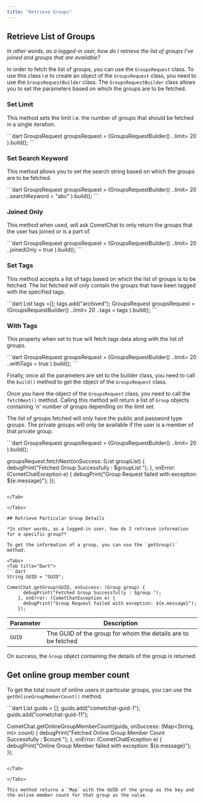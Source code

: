 ```yaml
---
title: "Retrieve Groups"
---
```




## Retrieve List of Groups

*In other words, as a logged-in user, how do I retrieve the list of groups I've joined and groups that are available?*

In order to fetch the list of groups, you can use the `GroupsRequest` class. To use this class i.e to create an object of the `GroupsRequest` class, you need to use the `GroupsRequestBuilder` class. The `GroupsRequestBuilder` class allows you to set the parameters based on which the groups are to be fetched.

### Set Limit

This method sets the limit i.e. the number of groups that should be fetched in a single iteration.

<Tabs>
<Tab title="Dart">
```dart
GroupsRequest groupsRequest =  (GroupsRequestBuilder()
  ..limit= 20
).build();
```

</Tab>

</Tabs>

### Set Search Keyword

This method allows you to set the search string based on which the groups are to be fetched.

<Tabs>
<Tab title="Dart">
```dart
GroupsRequest groupsRequest =  (GroupsRequestBuilder()
  ..limit= 20
  ..searchKeyword = "abc"  
).build();  
```

</Tab>

</Tabs>

### Joined Only

This method when used, will ask CometChat to only return the groups that the user has joined or is a part of.

<Tabs>
<Tab title="Dart">
```dart
GroupsRequest groupsRequest =  (GroupsRequestBuilder()
  ..limit= 20
  ..joinedOnly = true
).build();
```

</Tab>

</Tabs>

### Set Tags

This method accepts a list of tags based on which the list of groups is to be fetched. The list fetched will only contain the groups that have been tagged with the specified tags.

<Tabs>
<Tab title="Dart">
```dart
List<String> tags =[];
tags.add("archived");
GroupsRequest groupsRequest =  (GroupsRequestBuilder()
  ..limit= 20
   ..tags = tags
).build();
```

</Tab>

</Tabs>

### With Tags

This property when set to true will fetch tags data along with the list of groups.

<Tabs>
<Tab title="Dart">
```dart
GroupsRequest groupsRequest =  (GroupsRequestBuilder()
  ..limit= 20
  ..withTags = true
).build();
```

</Tab>

</Tabs>

Finally, once all the parameters are set to the builder class, you need to call the `build()` method to get the object of the `GroupsRequest` class.

Once you have the object of the `GroupsRequest` class, you need to call the `fetchNext()` method. Calling this method will return a list of `Group` objects containing 'n' number of groups depending on the limit set.

The list of groups fetched will only have the public and password type groups. The private groups will only be available if the user is a member of that private group.

<Tabs>
<Tab title="Dart">
```dart
GroupsRequest groupsRequest =  (GroupsRequestBuilder()
  ..limit= 20
).build();

groupsRequest.fetchNext(onSuccess: (List<Group> groupList) {
    debugPrint("Fetched Group Successfully : $groupList ");
  }, onError: (CometChatException e) {
    debugPrint("Group Request failed with exception: ${e.message}");
  });
```

</Tab>

</Tabs>

## Retrieve Particular Group Details

*In other words, as a logged-in user, how do I retrieve information for a specific group?*

To get the information of a group, you can use the `getGroup()` method.

<Tabs>
<Tab title="Dart">
```dart
String GUID = "GUID";

CometChat.getGroup(GUID, onSuccess: (Group group) {
      debugPrint("Fetched Group Successfully : $group ");
    }, onError: (CometChatException e) {
      debugPrint("Group Request failed with exception: ${e.message}");
    });
```

</Tab>

</Tabs>

| Parameter | Description                                                  |
| --------- | ------------------------------------------------------------ |
| `GUID`    | The GUID of the group for whom the details are to be fetched |

On success, the `Group` object containing the details of the group is returned.

## Get online group member count

To get the total count of online users in particular groups, you can use the `getOnlineGroupMemberCount()` method.

<Tabs>
<Tab title="Dart">
```dart
List<String> guids =  [];
guids.add("cometchat-guid-1");
guids.add("cometchat-guid-11");

CometChat.getOnlineGroupMemberCount(guids,
        onSuccess: (Map<String, int> count) {
      debugPrint("Fetched Online Group Member Count Successfully : $count ");
    }, onError: (CometChatException e) {
      debugPrint("Online Group Member failed with exception: ${e.message}");
    });
```

</Tab>

</Tabs>

This method returns a `Map` with the GUID of the group as the key and the online member count for that group as the value.

